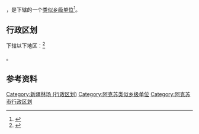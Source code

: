 {{中国乡级行政区|65/29/01/404/000}}

'''{{PAGENAMEBASE}}'''，是{{PRC admin/fullname|65/29/01/404/000|3}}下辖的一个[[类似乡级单位|类似乡级单位]]<ref>{{PRC admin/ref sgc|{{PRC admin/parent|65/29/01/404/000}}}}</ref>。

== 行政区划 ==

{{PAGENAMEBASE}}下辖以下地区：<ref>{{PRC admin/ref sgc|65/29/01/404/000}}</ref>

{{PRC admin/children|65/29/01/404/000}}。

== 参考资料 ==

{{reflist}}

{{阿克苏市行政区划}}
{{新疆行政区划小作品}}

[[Category:新疆林场_(行政区划)|Category:新疆林场 (行政区划)]]
[[Category:阿克苏类似乡级单位|Category:阿克苏类似乡级单位]]
[[Category:阿克苏市行政区划|Category:阿克苏市行政区划]]